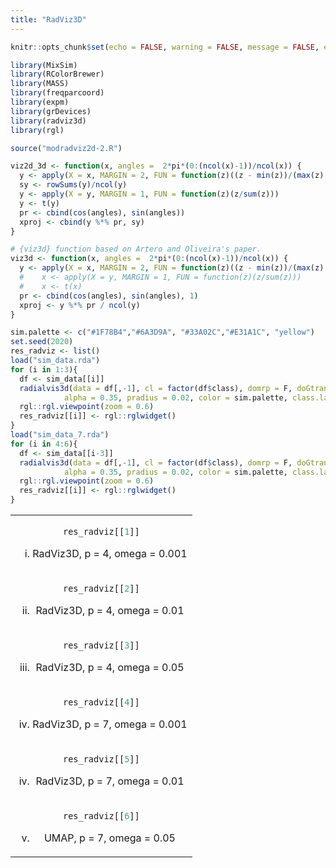 ```yaml
---
title: "RadViz3D"
---
```


<style type="text/css">
.main-container {
  max-width: 1500px;
  margin-left: auto;
  margin-right: auto;
}
</style>


```r
knitr::opts_chunk$set(echo = FALSE, warning = FALSE, message = FALSE, error = FALSE)
```

```r
library(MixSim)
library(RColorBrewer)
library(MASS)
library(freqparcoord)
library(expm)
library(grDevices)
library(radviz3d)
library(rgl)

source("modradviz2d-2.R")

viz2d_3d <- function(x, angles =  2*pi*(0:(ncol(x)-1))/ncol(x)) {
  y <- apply(X = x, MARGIN = 2, FUN = function(z)((z - min(z))/(max(z) - min(z))))
  sy <- rowSums(y)/ncol(y)
  y <- apply(X = y, MARGIN = 1, FUN = function(z)(z/sum(z)))
  y <- t(y)
  pr <- cbind(cos(angles), sin(angles))
  xproj <- cbind(y %*% pr, sy)
}

# {viz3d} function based on Artero and Oliveira's paper.
viz3d <- function(x, angles =  2*pi*(0:(ncol(x)-1))/ncol(x)) {
  y <- apply(X = x, MARGIN = 2, FUN = function(z)((z - min(z))/(max(z) - min(z))))
  #    x <- apply(X = y, MARGIN = 1, FUN = function(z)(z/sum(z)))
  #    x <- t(x)
  pr <- cbind(cos(angles), sin(angles), 1)
  xproj <- y %*% pr / ncol(y)
}

```


```r
sim.palette <- c("#1F78B4","#6A3D9A", "#33A02C","#E31A1C", "yellow")
set.seed(2020)
res_radviz <- list()
load("sim_data.rda")
for (i in 1:3){
  df <- sim_data[[i]]
  radialvis3d(data = df[,-1], cl = factor(df$class), domrp = F, doGtrans = F, lwd = 2, 
            alpha = 0.35, pradius = 0.02, color = sim.palette, class.labels = NULL)
  rgl::rgl.viewpoint(zoom = 0.6)
  res_radviz[[i]] <- rgl::rglwidget()
}
load("sim_data_7.rda")
for (i in 4:6){
  df <- sim_data[[i-3]]
  radialvis3d(data = df[,-1], cl = factor(df$class), domrp = F, doGtrans = F, lwd = 2, 
            alpha = 0.35, pradius = 0.02, color = sim.palette, class.labels = NULL)
  rgl::rgl.viewpoint(zoom = 0.6)
  res_radviz[[i]] <- rgl::rglwidget()
}
```


<table width="500" border="0" cellpadding="0">


<tr>
<td align="center" valign="center">
```r
res_radviz[[1]]
```
(i) RadViz3D, p = 4, omega = 0.001
<br />
</td>
</tr>

<tr>

<td align="center" valign="center">
```r
res_radviz[[2]]
```
(ii) RadViz3D, p = 4, omega = 0.01
<br />
</td>
</tr>

<tr>


<td align="center" valign="center">
```r
res_radviz[[3]]
```
(iii) RadViz3D, p = 4, omega = 0.05
<br />
</td>
</tr>

<tr>


<td align="center" valign="center">
```r
res_radviz[[4]]
```
(iv) RadViz3D, p = 7, omega = 0.001
<br />
</td>
</tr>

<tr>


<td align="center" valign="center">
```r
res_radviz[[5]]
```
(iv) RadViz3D, p = 7, omega = 0.01
<br />
</td>
</tr>

<tr>


<td align="center" valign="center">
```r
res_radviz[[6]]
```
(v) UMAP, p = 7, omega = 0.05
<br />
</td>
</tr>
</table>